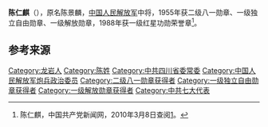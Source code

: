 {{noteTA
|1=zh-hans:蒋介石;zh-hk:蒋介石;zh-tw:蒋中正;
|2=zh-hans:斯大林;zh-hk:史太林;zh-tw:史達林;
|3=zh-cn:朝鲜战争; zh-sg:韩战; zh-tw:韓戰; zh-hk:韓戰;}}
{{Infobox_officeholder
| name = 陈仁麒
| image name = Chenrenqi.jpg
| width = 200
| now = 
| period = 
| Sex =
| different name =
| party = {{中国共产党}}
| nationality = {{PRC}}
| Native place =
| date of birth = 1913年7月24日
| place of birth = {{ROC-1912}}[[福建省|福建省]][[龙岩市|龙岩县]]小池乡汪洋村
| date of death = {{death date and age|1994|3|27|1913|7|24}}
| place of death = {{PRC}}[[北京|北京]]
| religion = [[共产主义|共产主义]]
| spouse = 
| relatives = 
| educate = 
* 小池区龙池书院读完高小，15岁辍学
| past =
* 红军总政治部巡视员
* 中央革命军事委员会直属教导第1团政治委员兼政治处主任
* 八路军警备第3旅政治部主任
* 1948年3月，东北野战军第11纵队政治委员
* 1948年11月，人民解放军第48军政治委员
* 中共赣西南区委第二书记兼第48军政治委员
* 江西人民政府委员，第21兵团政治委员
* 海南军区政治委员兼中共海南区委第二书记
* 中南军区政治部副主任、主任
* 中共华南局委员
* 1959年12月，军委炮兵政治委员
* 1970年，成都军区第二政治委员兼四川省委常委
| work =
* 《回忆赣西南战役》
* 《中共陇东特委工作回忆》
}}
'''陈仁麒'''（{{bd|1913年|7月24日|1994年|3月27日}}），原名陈景麟，[[中国人民解放军|中国人民解放军]]中将，1955年获二级八一勋章、一级独立自由勋章、一级解放勋章，1988年获一级红星功勋荣誉章<ref name="官方">陈仁麒，中国共产党新闻网，2010年3月8日查阅[http://dangshi.people.com.cn/GB/165617/165618/166491/167908/9975063.html]。</ref>。

== 参考来源 ==
{{reflist}}

{{中国军事人物小作品}}
{{中國人民解放軍開國中將}}

[[Category:龙岩人|Category:龙岩人]]
[[Category:陈姓|Category:陈姓]]
[[Category:中共四川省委常委|Category:中共四川省委常委]]
[[Category:中国人民解放军炮兵政治委员|Category:中国人民解放军炮兵政治委员]]
[[Category:二级八一勋章获得者|Category:二级八一勋章获得者]]
[[Category:一级独立自由勋章获得者|Category:一级独立自由勋章获得者]]
[[Category:一级解放勋章获得者|Category:一级解放勋章获得者]]
[[Category:中共七大代表|Category:中共七大代表]]